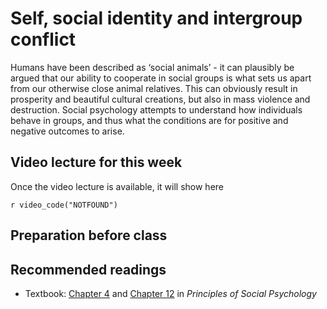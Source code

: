 # Self, social identity and intergroup conflict

Humans have been described as 'social animals' - it can plausibly be argued that our ability to cooperate in social groups is what sets us apart from our otherwise close animal relatives. This can obviously result in prosperity and beautiful cultural creations, but also in mass violence and destruction. Social psychology attempts to understand how individuals behave in groups, and thus what the conditions are for positive and negative outcomes to arise.

## Video lecture for this week

Once the video lecture is available, it will show here

`r video_code("NOTFOUND")`

## Preparation before class



## Recommended readings

* Textbook: [Chapter 4](https://open.lib.umn.edu/socialpsychology/part/chapter-4-the-self/) and [Chapter 12](https://open.lib.umn.edu/socialpsychology/part/chapter-12-stereotypes-prejudice-and-discrimination/) in *Principles of Social Psychology*





